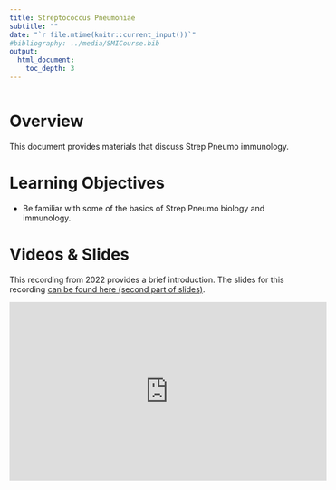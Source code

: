 ```yaml
---
title: Streptococcus Pneumoniae
subtitle: ""
date: "`r file.mtime(knitr::current_input())`"
#bibliography: ../media/SMICourse.bib
output: 
  html_document:
    toc_depth: 3
---
```


```r
 
```


# Overview
This document provides materials that discuss Strep Pneumo immunology.

# Learning Objectives
* Be familiar with some of the basics of Strep Pneumo biology and immunology.


# Videos & Slides

This recording from 2022 provides a brief introduction. The slides for this recording [can be found here (second part of slides)](./slides/2022_TB_Strep_Staph.pdf).

<p>
<iframe width="560" height="315" src="https://www.youtube.com/embed/tSxKbmt5yqg" frameborder="0" allow="accelerometer; autoplay; encrypted-media; gyroscope; picture-in-picture" allowfullscreen></iframe>
</p>

